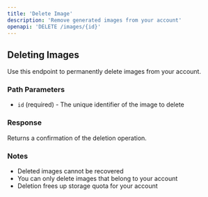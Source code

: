 ```yaml
---
title: 'Delete Image'
description: 'Remove generated images from your account'
openapi: 'DELETE /images/{id}'
---
```


## Deleting Images

Use this endpoint to permanently delete images from your account.

### Path Parameters

- `id` (required) - The unique identifier of the image to delete

### Response

Returns a confirmation of the deletion operation.

### Notes

- Deleted images cannot be recovered
- You can only delete images that belong to your account
- Deletion frees up storage quota for your account
